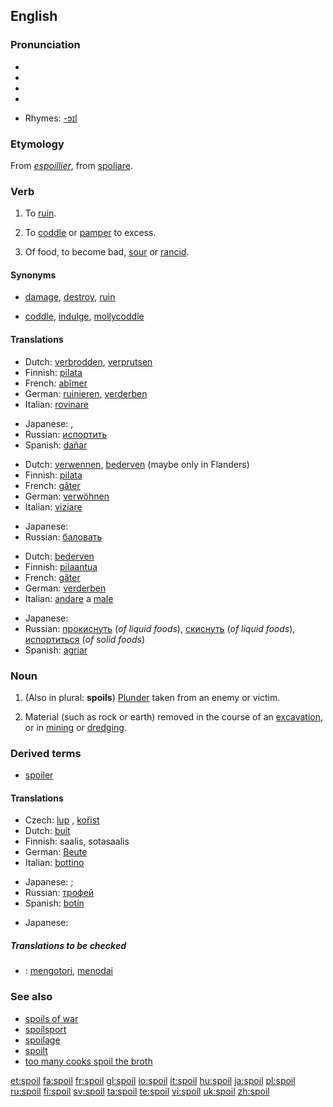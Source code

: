 ==English==

===Pronunciation===
* {{enPR|spoil}}
* {{IPA|/spɔɪl/}}
* {{SAMPA|/spOIl/}}
* {{audio|en-us-spoil.ogg|Audio (US)}}

* Rhymes: [[Rhymes:English:-ɔɪl|-ɔɪl]]

===Etymology===
From {{OF.}} ''[[espoillier]]'', from {{L.}} [[spoliare]].

===Verb===
{{en-verb|spoils|spoiling|'''[[spoiled]] '''or''' [[spoilt]]'''}}

# {{transitive}} To [[ruin]].
# {{transitive}} To [[coddle]] or [[pamper]] to excess.
# {{intransitive}} Of food, to become bad, [[sour]] or [[rancid]].

====Synonyms====
* {{sense|ruin}} [[damage]], [[destroy]], [[ruin]]
* {{sense|coddle}} [[coddle]], [[indulge]], [[mollycoddle]]

====Translations====
{{trans-top|ruin}}
* Dutch: [[verbrodden]], [[verprutsen]]
* Finnish: [[pilata]]
* French: [[abîmer]]
* German: [[ruinieren]], [[verderben]]
* Italian: [[rovinare]]
{{trans-mid}}
* Japanese: {{t|ja|sc=Jpan|台無しにする|tr=dainashi ni suru}}, {{t|ja|sc=Jpan|悪くなる|tr=warukunaru}}
* Russian: [[испортить]]
* Spanish: [[dañar]]
{{trans-bottom}}

{{trans-top|to coddle or pamper}}
* Dutch: [[verwennen]], [[bederven]] (maybe only in Flanders)
* Finnish: [[pilata]]
* French: [[gâter]]
* German: [[verwöhnen]]
* Italian: [[viziare]]
{{trans-mid}}
* Japanese: {{t|ja|sc=Jpan|甘やかす|tr=amayakasu}}
* Russian: [[баловать]]
{{trans-bottom}}

{{trans-top|become sour}}
* Dutch: [[bederven]]
* Finnish: [[pilaantua]]
* French: [[gâter]]
* German: [[verderben]]
* Italian: [[andare]] a [[male]] {{m}}
{{trans-mid}}
* Japanese: {{t|ja|sc=Jpan|腐る|tr=kusaru}}
* Russian: [[прокиснуть]] (''of liquid foods''), [[скиснуть]] (''of liquid foods''), [[испортиться]] (''of solid foods'')
* Spanish: [[agriar]]
{{trans-bottom}}

===Noun===
{{en-noun}}

# (Also in plural: '''spoils''') [[plunder|Plunder]] taken from an enemy or victim.
# {{uncountable}} Material (such as rock or earth) removed in the course of an [[excavation]], or in [[mining]] or [[dredge|dredging]].

===Derived terms===
* [[spoiler]]

====Translations====
{{trans-top|plunder taken from an enemy or victim}}
* Czech: [[lup]] {{m}}, [[kořist]] {{f}}
* Dutch: [[buit]] {{f}}
* Finnish: saalis, sotasaalis
* German: [[Beute]] {{f}}
* Italian: [[bottino]] {{m}}
{{trans-mid}}
* Japanese: {{qualifier|by a rioter or soldier}} {{t|ja|sc=Jpan|略奪品|tr=ryakudatsu-hin}}; {{qualifier|by a governmental officer}} {{t|ja|sc=Jpan|利権|tr=riken}}
* Russian: [[трофей]] {{m}}
* Spanish: [[botín]] {{m}}
{{trans-bottom}}

{{trans-top|material moved}}
{{trans-mid}}
* Japanese: {{t|ja|sc=Jpan|廃棄物|tr=haiki-butsu}}
{{trans-bottom}}

=====Translations to be checked=====
<!--Remove this section once all of the translations below have been moved into the tables above.-->
{{checktrans}}

* {{ttbc|Indonesian}}: [[kotor|mengotori]], [[noda|menodai]]

===See also===
* [[spoils of war]]
* [[spoilsport]]
* [[spoilage]]
* [[spoilt]]<!--adjective, referring to people, ballot papers, etc-->
* [[too many cooks spoil the broth]]

[[et:spoil]]
[[fa:spoil]]
[[fr:spoil]]
[[gl:spoil]]
[[io:spoil]]
[[it:spoil]]
[[hu:spoil]]
[[ja:spoil]]
[[pl:spoil]]
[[ru:spoil]]
[[fi:spoil]]
[[sv:spoil]]
[[ta:spoil]]
[[te:spoil]]
[[vi:spoil]]
[[uk:spoil]]
[[zh:spoil]]